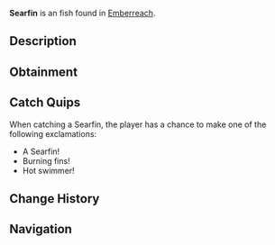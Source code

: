 {{FishInfobox
|image          = Searfin.png
|rarity         = Unusual
|sea            = Second Sea
|location       = [[Emberreach]]
|sublocation    = 
|sources        = Fishing Rod
|radar_location = 
|prog_speed     = -9
|xp             = 78
|weather        = Clear
|time           = Day
|season         = Summer
|bait           = Coal
|base_weight    = 630
|base_value     = 168
|weight_range   = 378
|base_chance    = 74
|base_resil     = 43
}}
'''Searfin''' is an {{Rarity|Unusual}} fish found in [[Emberreach]].

== Description ==
{{Description|A sleek fish, its fins shimmering with the heat of scorched tides.|Bestiary Entry}}

== Obtainment ==
{{Description|It glides where the sun ignites the stillness.|Bestiary Hint}}
{{Fish Availability|
Emberreach/Volcano
|top_rods      = 
Free Spirit Rod\262812.86\18391.5;
Trident Rod\259743.73\31476.3;
Leviathan's Fang Rod\256072.97\32867.84;
Azure Of Lagoon\230121.99\17589.04;
Astralhook Rod\212131.15\0;
Egg Rod\202264.98\24690.24;
Nocturnal Rod\122156.2\122156.2;
Fang of the Eclipse\210358.48\26554.74;
Blazebringer Rod\197180.93\25308.84;
Scurvy Rod\154110.49\19365.2;
Haunted Rod\149728.37\18814.55;
Verdant Shear Rod\196320.73\24268.8;
No-Life Rod\193033.88\23723.62;
Seraphic Rod\173772.46\21058.12;
Ethereal Prism Rod\171547.65\13177.98;
Challenger's Rod\166873.96\20467.69;
Rod Of The Forgotten Fang\164227.9\19926.06;
Depthseeker Rod\163128.76\20441.45;
Rod Of The Exalted One\160852.12\19884.24;
Avalanche Rod\158496.59\19862.46;
Rod Of The Depths\157912.85\19238.6;
Volcanic Rod\157871.45\19540.63;
Zeus Rod\157012.19\19434.28;
Steady Rod\130828.18\16352.29
|recommended   = Free Spirit Rod
}}

== Catch Quips ==
When catching a Searfin, the player has a chance to make one of the following exclamations:
* A Searfin!
* Burning fins!
* Hot swimmer!

== Change History ==
{{Change History|{{subst:Current Version}}}}

== Navigation ==
{{Fish Navbox|Emberreach}}